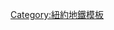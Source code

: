 {{鐵道路線|
| 模板名稱 = 洛克威公園接駁線
| 名稱 = {{NYCS bullet|SR}} [[洛克威公園接駁線]]
| 代表色 = #808183
| 背景顏色 = #FFFFFF
| 車站列表 = [[洛克威林蔭路車站 (IND福爾頓街線)|洛克威林蔭路]] {{NYCS SSI|weekendsonly}} - [[水道賽車場車站 (IND洛克威線)|水道賽車場]]（僅北向通行） {{NYCS SSI|weekendsonly}} - [[水道-北導管大道車站 (IND洛克威線)|水道-北導管大道]] {{NYCS SSI|weekendsonly}} - [[霍華德海灘-JFK機場車站 (IND洛克威線)|霍華德海灘-JFK機場]] {{NYCS SSI|weekendsonly}} - [[寬水道車站|寬水道]] - [[海灘90街車站|海灘90街]] - [[海灘98街車站|海灘98街]] - [[海灘105街車站|海灘105街]] - [[洛克威公園-海灘116街車站|洛克威公園-海灘116街]]
| 註釋
}}<noinclude>
[[Category:紐約地鐵模板]]
</noinclude>